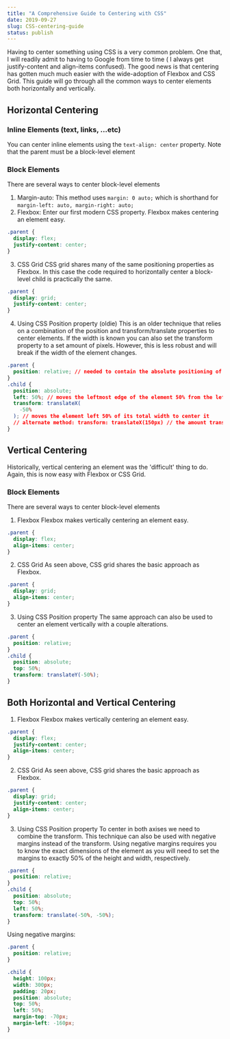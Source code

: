 ```yaml
---
title: "A Comprehensive Guide to Centering with CSS"
date: 2019-09-27
slug: CSS-centering-guide
status: publish
---
```


Having to center something using CSS is a very common problem. One that, I will readily admit to having to Google from time to time ( I always get justify-content and align-items confused). The good news is that centering has gotten much much easier with the wide-adoption of Flexbox and CSS Grid. This guide will go through all the common ways to center elements both horizontally and vertically.

## Horizontal Centering

### Inline Elements (text, links, ...etc)

You can center inline elements using the `text-align: center` property. Note that the parent must be a block-level element

### Block Elements

There are several ways to center block-level elements

1. Margin-auto:
   This method uses `margin: 0 auto;` which is shorthand for `margin-left: auto, margin-right: auto;`
2. Flexbox:
   Enter our first modern CSS property. Flexbox makes centering an element easy.

```css
.parent {
  display: flex;
  justify-content: center;
}
```

3. CSS Grid
   CSS grid shares many of the same positioning properties as Flexbox. In this case the code required to horizontally center a block-level child is practically the same.

```css
.parent {
  display: grid;
  justify-content: center;
}
```

4. Using CSS Position property (oldie)
   This is an older technique that relies on a combination of the position and transform/translate properties to center elements. If the width is known you can also set the transform property to a set amount of pixels. However, this is less robust and will break if the width of the element changes.

```css
.parent {
  position: relative; // needed to contain the absolute positioning of the child element to the parent.
}
.child {
  position: absolute;
  left: 50%; // moves the leftmost edge of the element 50% from the left side of the parent.
  transform: translateX(
    -50%
  ); // moves the element left 50% of its total width to center it
  // alternate method: transform: translateX(150px) // the amount translated should equal 50% of the total width of the element.
}
```

## Vertical Centering

Historically, vertical centering an element was the 'difficult' thing to do. Again, this is now easy with Flexbox or CSS Grid.

### Block Elements

There are several ways to center block-level elements

1. Flexbox
   Flexbox makes vertically centering an element easy.

```css
.parent {
  display: flex;
  align-items: center;
}
```

2. CSS Grid
   As seen above, CSS grid shares the basic approach as Flexbox.

```css
.parent {
  display: grid;
  align-items: center;
}
```

3. Using CSS Position property
   The same approach can also be used to center an element vertically with a couple alterations.

```css
.parent {
  position: relative;
}
.child {
  position: absolute;
  top: 50%;
  transform: translateY(-50%);
}
```

## Both Horizontal and Vertical Centering

1. Flexbox
   Flexbox makes vertically centering an element easy.

```css
.parent {
  display: flex;
  justify-content: center;
  align-items: center;
}
```

2. CSS Grid
   As seen above, CSS grid shares the basic approach as Flexbox.

```css
.parent {
  display: grid;
  justify-content: center;
  align-items: center;
}
```

3. Using CSS Position property
   To center in both axises we need to combine the transform. This technique can also be used with negative margins instead of the transform. Using negative margins requires you to know the exact dimensions of the element as you will need to set the margins to exactly 50% of the height and width, respectively.

```css
.parent {
  position: relative;
}
.child {
  position: absolute;
  top: 50%;
  left: 50%;
  transform: translate(-50%, -50%);
}
```

Using negative margins:

```css
.parent {
  position: relative;
}

.child {
  height: 100px;
  width: 300px;
  padding: 20px;
  position: absolute;
  top: 50%;
  left: 50%;
  margin-top: -70px;
  margin-left: -160px;
}
```
